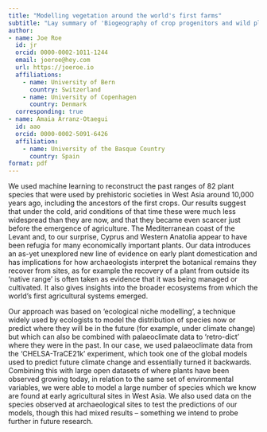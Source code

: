 ```yaml
---
title: "Modelling vegetation around the world's first farms"
subtitle: "Lay summary of 'Biogeography of crop progenitors and wild plant resources in the terminal Pleistocene and Early Holocene of West Asia, 14.7–8.3 ka'"
author: 
- name: Joe Roe
  id: jr
  orcid: 0000-0002-1011-1244
  email: joeroe@hey.com
  url: https://joeroe.io
  affiliations:
    - name: University of Bern
      country: Switzerland
    - name: University of Copenhagen
      country: Denmark
  corresponding: true
- name: Amaia Arranz-Otaegui
  id: aao
  orcid: 0000-0002-5091-6426
  affiliation: 
    - name: University of the Basque Country
      country: Spain
format: pdf
---
```


We used machine learning to reconstruct the past ranges of 82 plant species that were used by prehistoric societies in West Asia around 10,000 years ago, including the ancestors of the first crops.
Our results suggest that under the cold, arid conditions of that time these were much less widespread than they are now, and that they became even scarcer just before the emergence of agriculture.
The Mediterranean coast of the Levant and, to our surprise, Cyprus and Western Anatolia appear to have been refugia for many economically important plants.
Our data introduces an as-yet unexplored new line of evidence on early plant domestication and has implications for how archaeologists interpret the botanical remains they recover from sites, as for example the recovery of a plant from outside its 'native range' is often taken as evidence that it was being managed or cultivated.
It also gives insights into the broader ecosystems from which the world's first agricultural systems emerged.

Our approach was based on 'ecological niche modelling', a technique widely used by ecologists to model the distribution of species now or predict where they will be in the future (for example, under climate change) but which can also be combined with palaeoclimate data to 'retro-dict' where they were in the past.
In our case, we used palaeoclimate data from the 'CHELSA-TraCE21k' experiment, which took one of the global models used to predict future climate change and essentially turned it backwards.
Combining this with large open datasets of where plants have been observed growing today, in relation to the same set of environmental variables, we were able to model a large number of species which we know are found at early agricultural sites in West Asia.
We also used data on the species observed at archaeological sites to test the predictions of our models, though this had mixed results – something we intend to probe further in future research.
